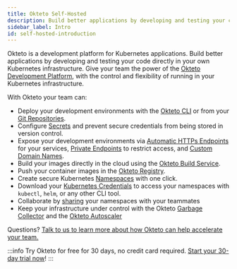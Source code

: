 ```yaml
---
title: Okteto Self-Hosted
description: Build better applications by developing and testing your code directly on your Kubernetes infrastructure
sidebar_label: Intro
id: self-hosted-introduction
---
```


Okteto is a development platform for Kubernetes applications. Build better applications by developing and testing your code directly in your own Kubernetes infrastructure. Give your team the power of the [Okteto Development Platform](/), with the control and flexibility of running in your Kubernetes infrastructure.

With Okteto your team can:

- Deploy your development environments with the [Okteto CLI](/) or from your [Git Repositories](deploy/deploy-from-git.mdx).
- Configure [Secrets](deploy/manifest/secrets.mdx) and prevent secure credentials from being stored in version control.
- Expose your development environments via [Automatic HTTPs Endpoints](manage-app/automatic-ssl.mdx) for your services, [Private Endpoints](manage-app/private-endpoints.mdx) to restrict access, and [Custom Domain Names](manage-app/custom-domains.mdx).
- Build your images directly in the cloud using the [Okteto Build Service](deploy/components/build-service.mdx).
- Push your container images in the [Okteto Registry](deploy/components/container-registry.mdx).
- Create secure Kubernetes [Namespaces](manage-app/namespaces.mdx) with one click.
- Download your [Kubernetes Credentials](deploy/components/kubernetes-credentials.mdx) to access your namespaces with `kubectl`, `helm`, or any other CLI tool.
- Collaborate by [sharing](manage-app/namespaces.mdx#share-your-namespace) your namespaces with your teammates
- Keep your infrastructure under control with the Okteto [Garbage Collector](manage-okteto/cleanup.mdx) and the [Okteto Autoscaler](get-started/configure/configuration-settings.mdx#autoscaler)

Questions? [Talk to us to learn more about how Okteto can help accelerate your team.](https://okteto.com/#talktous) 

:::info
Try Okteto for free for 30 days, no credit card required. [Start your 30-day trial now](https://www.okteto.com/free-trial)!
:::

